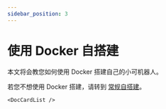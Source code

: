 ```yaml
---
sidebar_position: 3
---
```


# 使用 Docker 自搭建

本文将会教您如何使用 Docker 搭建自己的小可机器人。

若您不想使用 Docker 搭建，请转到 [常规自搭建](/docs/development/deploy/deploy_normal)。

```mdx-code-block
<DocCardList />
```